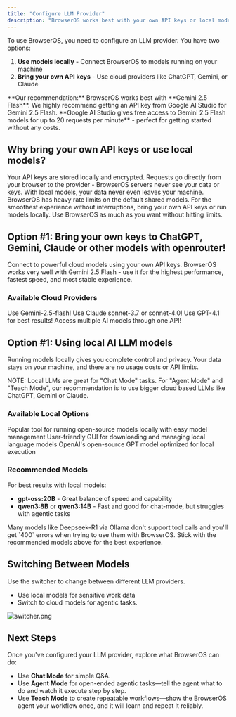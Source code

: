 ```yaml
---
title: "Configure LLM Provider"
description: "BrowserOS works best with your own API keys or local models!"
---
```


To use BrowserOS, you need to configure an LLM provider. You have two options:

1. **Use models locally** - Connect BrowserOS to models running on your machine
2. **Bring your own API keys** - Use cloud providers like ChatGPT, Gemini, or Claude

<Note>
  **Our recommendation:** BrowserOS works best with **Gemini 2.5 Flash**. We highly recommend getting an API key from Google AI Studio for Gemini 2.5 Flash. **Google AI Studio gives free access to Gemini 2.5 Flash models for up to 20 requests per minute** - perfect for getting started without any costs.
</Note>

## Why bring your own API keys or use local models?

<AccordionGroup>
  <Accordion title="🔒 Privacy - You control your data">
    Your API keys are stored locally and encrypted. Requests go directly from your browser to the provider - BrowserOS servers never see your data or keys. With local models, your data never even leaves your machine.
  </Accordion>
  <Accordion title="⚡ Rate limits - Avoid usage restrictions">
    BrowserOS has heavy rate limits on the default shared models. For the smoothest experience without interruptions, bring your own API keys or run models locally. Use BrowserOS as much as you want without hitting limits.
  </Accordion>
</AccordionGroup>

## Option #1: Bring your own keys to ChatGPT, Gemini, Claude or other models with openrouter!

Connect to powerful cloud models using your own API keys. BrowserOS works very well with Gemini 2.5 Flash - use it for the highest performance, fastest speed, and most stable experience.

### Available Cloud Providers

<CardGroup cols={4}>
  <Card
    title="Gemini (Recommended)"
    href="/bring-your-own-keys/gemini"
  >
    Use Gemini-2.5-flash!
  </Card>
  <Card
    title="Claude"
    href="/bring-your-own-keys/claude"
  >
    Use Claude sonnet-3.7 or sonnet-4.0!
  </Card>
  <Card
    title="OpenAI"
    href="/bring-your-own-keys/openai"
  >
    Use GPT-4.1 for best results!
  </Card>
  <Card
    title="Open Router"
    href="/bring-your-own-keys/openrouter"
  >
    Access multiple AI models through one API!
  </Card>
</CardGroup>


## Option #1: Using local AI LLM models

Running models locally gives you complete control and privacy. Your data stays on your machine, and there are no usage costs or API limits.

<Warning>
  NOTE: Local LLMs are great for "Chat Mode" tasks. For "Agent Mode" and "Teach Mode", our recommendation is to use bigger cloud based LLMs like ChatGPT, Gemini or Claude.
</Warning>

### Available Local Options

<CardGroup cols={3}>
  <Card title="Ollama" icon="robot" href="/local-LLMs/ollama">
    Popular tool for running open-source models locally with easy model management
  </Card>
  <Card title="LM Studio" icon="desktop" href="/local-LLMs/lm-studio">
    User-friendly GUI for downloading and managing local language models
  </Card>
  <Card title="GPT-OSS" icon="brain" href="/local-LLMs/gpt-oss">
    OpenAI's open-source GPT model optimized for local execution
  </Card>
</CardGroup>

### Recommended Models

For best results with local models:

- **gpt-oss:20B** - Great balance of speed and capability
- **qwen3:8B** or **qwen3:14B** - Fast and good for chat-mode, but struggles with agentic tasks

<Warning>
  Many models like Deepseek-R1 via Ollama don't support tool calls and you'll get `400` errors when trying to use them with BrowserOS. Stick with the recommended models above for the best experience.
</Warning>

## Switching Between Models

Use the switcher to change between different LLM providers.

- Use local models for sensitive work data
- Switch to cloud models for agentic tasks. 

![switcher.png](./images/switcher.png)

## Next Steps

Once you've configured your LLM provider, explore what BrowserOS can do:

- Use **Chat Mode** for simple Q&A.
- Use **Agent Mode** for open-ended agentic tasks—tell the agent what to do and watch it execute step by step.
- Use **Teach Mode** to create repeatable workflows—show the BrowserOS agent your workflow once, and it will learn and repeat it reliably.